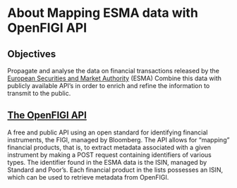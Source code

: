 # About Mapping ESMA data with OpenFIGI API

## Objectives 

Propagate and analyse the data on financial transactions released by the [European Securities and Market Authority](https://www.esma.europa.eu/data-systematic-internaliser-calculations) (ESMA)
Combine this data with publicly available API’s in order to enrich and refine the information to transmit to the public.

## [The OpenFIGI API](https://www.openfigi.com/api)
 
A free and public API using an open standard for identifying financial instruments, the FIGI, managed by Bloomberg. The API allows for “mapping” financial products, that is, to extract metadata associated with a given instrument by making a POST request containing identifiers of various types.
The identifier found in the ESMA data is the ISIN, managed by Standard and Poor’s. Each financial product in the lists possesses an ISIN, which can be used to retrieve metadata from OpenFIGI.  
